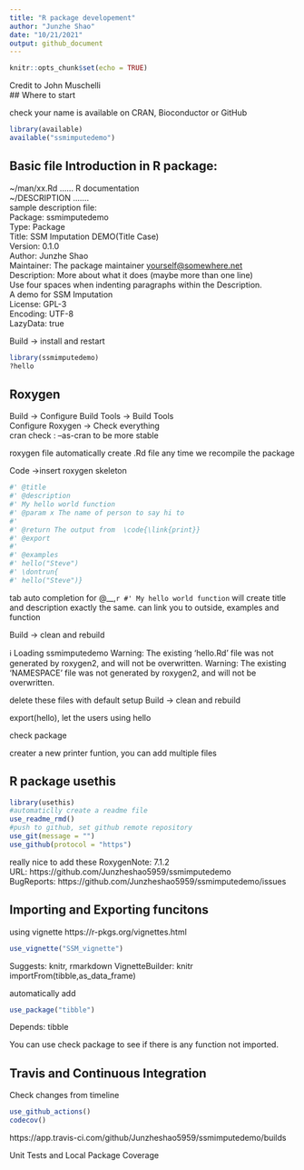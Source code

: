```yaml
---
title: "R package developement"
author: "Junzhe Shao"
date: "10/21/2021"
output: github_document
---
```


```r
knitr::opts_chunk$set(echo = TRUE)
```

Credit to John Muschelli  
## Where to start

check your name is available on CRAN, Bioconductor or GitHub
```r
library(available)
available("ssmimputedemo")
```
## Basic file Introduction in R package:

~/man/xx.Rd ...... R documentation  
~/DESCRIPTION .......  
sample description file:  
Package: ssmimputedemo  
Type: Package  
Title: SSM Imputation DEMO(Title Case)  
Version: 0.1.0  
Author: Junzhe Shao  
Maintainer: The package maintainer <yourself@somewhere.net>  
Description: More about what it does (maybe more than one line)  
    Use four spaces when indenting paragraphs within the Description.  
    A demo for SSM Imputation  
License: GPL-3  
Encoding: UTF-8  
LazyData: true  
  
Build -> install and restart  
```r
library(ssmimputedemo)
?hello
```
## Roxygen
  
Build -> Configure Build Tools -> Build Tools  
Configure Roxygen -> Check everything  
cran check : --as-cran to be more stable  
  
roxygen file automatically create .Rd file any time we recompile the package  
  
Code ->insert roxygen skeleton  
```r
#' @title 
#' @description 
#' My hello world function
#' @param x The name of person to say hi to
#'
#' @return The output from  \code{\link{print}}    
#' @export
#'
#' @examples
#' hello("Steve")
#' \dontrun{
#' hello("Steve")}
```
  
tab auto completion for @__,`r #' My hello world function` will create title and description exactly the same.
\code{\link{print}}can link you to outside, examples and \dontrun{}function
  
Build -> clean and rebuild
  
ℹ Loading ssmimputedemo
Warning: The existing 'hello.Rd' file was not generated by roxygen2, and will not be overwritten.
Warning: The existing 'NAMESPACE' file was not generated by roxygen2, and will not be overwritten.
  
delete these files with default setup
Build -> clean and rebuild
  
export(hello), let the users using hello  

check package  

creater a new printer funtion, you can add multiple files
 
## R package usethis
```r
library(usethis)
#automaticlly create a readme file
use_readme_rmd()
#push to github, set github remote repository
use_git(message = "")
use_github(protocol = "https")
```
  
really nice to add these
RoxygenNote: 7.1.2  
URL: https://github.com/Junzheshao5959/ssmimputedemo  
BugReports: https://github.com/Junzheshao5959/ssmimputedemo/issues  


## Importing and Exporting funcitons

using vignette
https://r-pkgs.org/vignettes.html
```r
use_vignette("SSM_vignette")
```
Suggests: 
    knitr,
    rmarkdown
VignetteBuilder: knitr
importFrom(tibble,as_data_frame)

automatically add 
```r
use_package("tibble")
```

Depends:
    tibble
    
You can use check package to see if there is any function not imported.

## Travis and Continuous Integration

Check changes from timeline
```r
use_github_actions()
codecov()
```
https://app.travis-ci.com/github/Junzheshao5959/ssmimputedemo/builds

Unit Tests and Local Package Coverage
```r

```

